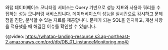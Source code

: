 와탭 데이터베이스 모니터링 서비스는 Query 기반으로 성능 지표와 사용자 쿼리를 수집하는 성능 모니터링 서비스입니다. 데이터베이스의 성능을 실시간으로 감시하고 문제점을 진단, 분석할 수 있는 자료를 제공합니다. 문제가 되는 SQL을 인지하고, 개선 사항을 적용했을 때 해결된 이슈를 확인할 수 있습니다.

{@video: https://whatap-landing-resource.s3.ap-northeast-2.amazonaws.com/prd/db/DB_01_instanceMonitoring.mp4}